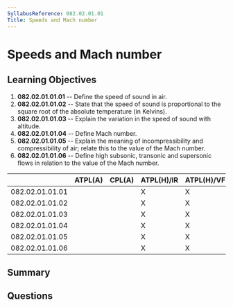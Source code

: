 ```yaml
---
SyllabusReference: 082.02.01.01
Title: Speeds and Mach number
---
```


# Speeds and Mach number

## Learning Objectives

1.  **082.02.01.01.01** -- Define the speed of sound in air.
2.  **082.02.01.01.02** -- State that the speed of sound is proportional to the
    square root of the absolute temperature (in Kelvins).
3.  **082.02.01.01.03** -- Explain the variation in the speed of sound with
    altitude.
4.  **082.02.01.01.04** -- Define Mach number.
5.  **082.02.01.01.05** -- Explain the meaning of incompressibility and
    compressibility of air; relate this to the value of the Mach number.
6.  **082.02.01.01.06** -- Define high subsonic, transonic and supersonic flows
    in relation to the value of the Mach number.

|                 | ATPL(A) | CPL(A) | ATPL(H)/IR | ATPL(H)/VFR | CPL(H) | IR | CBIR(A) |
| --------------- | ------- | ------ | ---------- | ----------- | ------ | -- | ------- |
| 082.02.01.01.01 |         |        | X          | X           | X      |    |         |
| 082.02.01.01.02 |         |        | X          | X           | X      |    |         |
| 082.02.01.01.03 |         |        | X          | X           | X      |    |         |
| 082.02.01.01.04 |         |        | X          | X           | X      |    |         |
| 082.02.01.01.05 |         |        | X          | X           | X      |    |         |
| 082.02.01.01.06 |         |        | X          | X           | X      |    |         |

## Summary

## Questions
